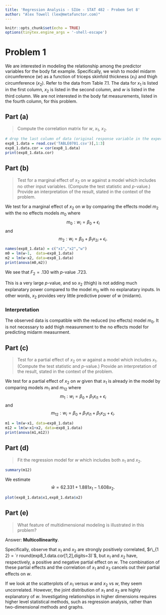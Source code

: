 ```yaml
---
title: 'Regression Analysis - SIUe - STAT 482 - Probem Set 8'
author: "Alex Towell (lex@metafunctor.com)"
---
```


```r
knitr::opts_chunk$set(echo = TRUE)
options(tinytex.engine_args = '-shell-escape')
```

# Problem 1

We are interested in modeling the relationship among the predictor variables for the body fat example. Specifically, we wish to model midarm circumference ($w$) as a function of triceps skinfold thickness ($x_1$) and thigh circumference ($x_2$). Refer to the data from Table 7.1. The data for $x_1$ is listed in the first column, $x_2$ is listed in the second column, and $w$ is listed in the third column. We are not interested in the body fat measurements, listed in the fourth column, for this problem.

## Part (a)
> Compute the correlation matrix for $w$, $x_1$, $x_2$.

```r
# drop the last column of data (original response variable in the experiment)
exp8_1.data = read.csv('TABLE0701.csv')[,1:3]
exp8_1.data.cor = cor(exp8_1.data)
print(exp8_1.data.cor)
```

## Part (b)
> Test for a marginal effect of $x_2$ on $w$ against a model which includes no other input variables. (Compute the test statistic and $p$-value.) Provide an interpretation of the result, stated in the context of the problem.

We test for a marginal effect of $x_2$ on $w$ by comparing the effects model
$m_2$ with the no effects models $m_0$ where
$$
m_0 : w_i = \beta_0 + \epsilon_i
$$
and
$$
m_2 : w_i = \beta_0 + \beta_1 x_{2 i} + \epsilon_i.
$$

```r
names(exp8_1.data) = c("x1","x2","w")
m0 = lm(w~1,  data=exp8_1.data)
m2 = lm(w~x2, data=exp8_1.data)
print(anova(m0,m2))
```

We see that $F_2 = .130$ with $p$-value $.723$.

This is a very large $p$-value, and so $x_2$ (thigh) is not adding much
explanatary power compared to the model $m_0$ with no explanatary inputs. In
other words, $x_2$ provides very little predictive power of $w$ (midarm).

### Interpretation

The observed data is compatible with the reduced (no effects) model $m_0$. It is not necessary to add thigh measurement to the no effects model for predicting midarm measurment.

## Part (c)
> Test for a partial effect of $x_2$ on $w$ against a model which includes $x_1$. (Compute the test statistic and $p$-value.) Provide an interpretation of the result, stated in the context of the problem.

We test for a partial effect of $x_2$ on $w$ given that $x_1$ is already in the model by comparing models $m_1$ and $m_{1 2}$ where
$$
m_1 : w_i = \beta_0 + \beta_1 x_{i 1} + \epsilon_i
$$
and
$$
m_{1 2} : w_i = \beta_0 + \beta_1 x_{i 1} + \beta_1 x_{2 i} + \epsilon_i.
$$

```r
m1 = lm(w~x1, data=exp8_1.data)
m12 = lm(w~x1+x2, data=exp8_1.data)
print(anova(m1,m12))
```

## Part (d)
> Fit the regression model for $w$ which includes both $x_1$ and $x_2$.

```r
summary(m12)
```

We estimate
$$
\hat{w} = 62.331 + 1.881 x_1 - 1.608 x_2.
$$

```r
plot(exp8_1.data$x1,exp8_1.data$x2)
```

## Part (e)
> What feature of multidimensional modeling is illustrated in this problem?

Answer: **Multicollinearity**.

Specifically, observe that $x_1$ and $x_2$ are strongly positively correlated, $r\_{1 2} = `r round(exp8_1.data.cor[1,2],digits=3)`$, but $x_1$ and $x_2$ have, respectively, a positive and negative partial effect on $w$. The combination of these partial effects and the correlation of $x_1$ and $x_2$ cancels out their partial effects on $w$.

If we look at the scatterplots of $x_1$ versus $w$ and $x_2$ vs $w$, they seem uncorrelated. However, the joint distribution of $x_1$ and $x_2$ are highly explanatory of $w$. Investigating relationships in higher dimensions requires higher level statistical methods, such as regression analysis, rather than two-dimensional methods and graphs.
